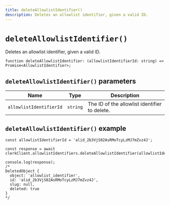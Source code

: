 ```yaml
---
title: deleteAllowlistIdentifier()
description: Deletes an allowlist identifier, given a valid ID.
---
```


# `deleteAllowlistIdentifier()`

Deletes an allowlist identifier, given a valid ID.

```tsx
function deleteAllowlistIdentifier: (allowlistIdentifierId: string) => Promise<AllowlistIdentifier>;
```

## `deleteAllowlistIdentifier()` parameters

| Name | Type | Description |
| ---- | --- | --- |
| `allowlistIdentifierId` | `string` | The ID of the allowlist identifier to delete. |

## `deleteAllowlistIdentifier()` example

```tsx
const allowlistIdentifierId = 'alid_2b3VjS02AsRMoTcyLzMJ7mZvz4J';

const response = await clerkClient.allowlistIdentifiers.deleteAllowlistIdentifier(allowlistIdentifierId);

console.log(response);
/*
DeletedObject {
  object: 'allowlist_identifier',
  id: 'alid_2b3VjS02AsRMoTcyLzMJ7mZvz4J',
  slug: null,
  deleted: true
}
*/
```
